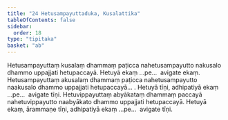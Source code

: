 ```yaml
---
title: "24 Hetusampayuttaduka, Kusalattika"
tableOfContents: false
sidebar:
  order: 18
type: "tipitaka"
basket: "ab"
---
```



<DynamicBreadcrumb />

<Division number="31">

<Paragraph number="86">
Hetusampayuttaṃ kusalaṃ dhammaṃ paṭicca nahetusampayutto nakusalo dhammo uppajjati hetupaccayā. Hetuyā ekaṃ …pe…  avigate ekaṃ.
</Paragraph>

<Paragraph number="87">
Hetusampayuttaṃ akusalaṃ dhammaṃ paṭicca nahetusampayutto naakusalo dhammo uppajjati hetupaccayā… . Hetuyā tīṇi, adhipatiyā ekaṃ …pe…  avigate tīṇi.
</Paragraph>

<Paragraph number="88">
Hetuvippayuttaṃ abyākataṃ dhammaṃ paccayā nahetuvippayutto naabyākato dhammo uppajjati hetupaccayā. Hetuyā ekaṃ, ārammaṇe tīṇi, adhipatiyā ekaṃ …pe…  avigate tīṇi.
</Paragraph>
</Division>